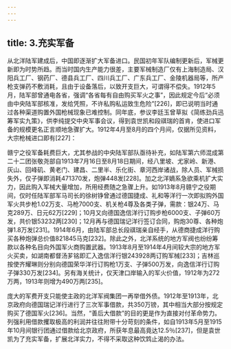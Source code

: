 ```yaml
---
---
---
```

title: 3.充实军备
---




从北洋陆军建成后，中国即逐渐扩大军备进口。民国初年军队编制更新后，军械更新即为时势所趋。而当时国内生产能力很差，主要军械制造厂仅有上海制造局、汉阳兵工厂、钢药厂、德县兵工厂、四川兵工厂、广东兵工厂、金陵机器局等，所产枪支弹药不敷消耗，且由于设备落后，以致开支巨大，可谓得不偿失。1912年5月，陆军部曾通电各省，强调“各省每有自由购买军火之事”，因此规定今后“必须由中央陆军部核准，发给凭照，不许私购私运致生危险”[226]，即已说明当时通过各种渠道购置外国枪械现象已难控制。同年底，参议李廷玉曾草拟《简练劲兵迅筹军实九策》，供李纯提交中央军事会议，得到袁世凯和段祺瑞的首肯，使进口军备的规模更名正言顺地急骤扩大。1912年4月至8月的四个月间，仅据所见资料，大宗枪械进口即有[227]：



赣宁之役军备耗费巨大，尤其参战的中央陆军部队亟待补充，如陆军第六师混成第二十二团张敬尧部自1913年7月16日至8月18日期间，经八里坡、尤家岭、新港、灰山、回峰矶、黄老门、建昌、二里半、乐化街、章河西岸诸战，除人员、军械损失外，仅子弹即消耗471370发，炮弹448发[228]。加之北洋嫡系急欲乘机扩大实力，因此购入军械大量增加，所用经费随之急骤上升。如1913年8月赣宁之役期间，仅时任陆军部军马司长的徐树铮曾通过德国捷成、礼和等洋行一次即拟购外国军火共步枪1.02万支、马枪7000支、机关枪4尊及各类子弹，需款：银24万、马克289万、日元62万[229]；10月又向德国逸信洋行订购步枪6000支、子弹60万发，共价银53232两[230]；12月再与德国瑞记洋行签订合同，购炮30尊、各种炮弹1.8万发[231]。1914年6月，由陆军部总长段祺瑞亲自经手，从德商捷成洋行购买各种炮弹总价值821845马克[232]。除此之外，北洋系统的地方军阀也纷纷筹款以各种名目向外国军火商购置武器。1913年8月至1914年4月间较大宗的地方军火买卖，如湖南都督汤芗铭即汇入逸信洋行银243928两订购军械[233]；吉林巡按使齐耀琳则分别向德国荣华洋行订购枪1万支、子弹500万发，向逸信洋行订购子弹330万发[234]。另有海关统计，仅天津口岸输入的军火价值，1912年为272万两，1913年则增为490万两[235]。

庞大的军费开支只能使主政的北洋军阀集团一再举借外债。1912年至1913年，北京政府向德国瑞记洋行进行了三次军事借款，共350万镑，其中相当大部分按规定购买了德国军火[236]。当然，“善后大借款”的目的更是作为直接对付革命势力。列强利用借款攫取极高的利润并往往附带十分苛刻的条件，如自1913年5月至1915年10月间银行团通过借款给北京政府，所获年息最高竟达12.5％[237]，但是袁世凯为了充实军备，扩展北洋实力，不得不采取这种饮鸩止渴的办法。